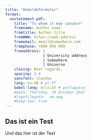 ```yaml
---
title: "Anmeldeformular"
format: 
  nastatement-pdf:
    title: "To whom it may concern"
    fromname: Author name
    fromtitle: Author title
    fromWWW: https://web.address
    fromemail: email@somewhere.com
    fromphone: +999 999 999
    fromaddress: |
                 | University address
                 | Somewhere
                 | Universe
    closing: Best regards,
    spacing: 1.4
    sansfont: Chandas
    lang: en-GB # pt-PT
    babel-lang: british # portuguese
    #date: Thursday, 18 October 2022
    #logofilepath:  um-eeg
    #keep-tex: true
---
```


## Das ist ein Test
Und das hier ist der Text

\begin{Form}[action={http://your-web-server.com/path/receiveform.cgi}]
\begin{tabular}{l}
    \TextField{Name} \\\\
    \CheckBox[width=1em]{Check} \\\\
    \Submit{Submit}\\
\end{tabular}
\end{Form}

